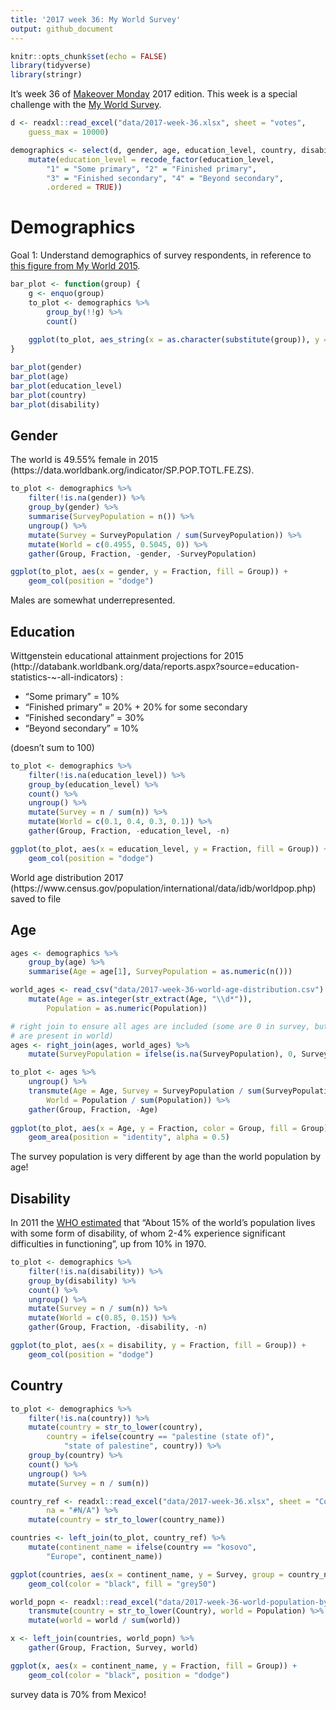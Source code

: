 ```yaml
---
title: '2017 week 36: My World Survey'
output: github_document
---
```


```r
knitr::opts_chunk$set(echo = FALSE)
library(tidyverse)
library(stringr)
```

It's week 36 of [Makeover Monday](http://www.makeovermonday.co.uk/data/) 2017 edition. This week is a special challenge with the [My World Survey](http://data.myworld2030.org/).

```r
d <- readxl::read_excel("data/2017-week-36.xlsx", sheet = "votes", 
    guess_max = 10000)

demographics <- select(d, gender, age, education_level, country, disability) %>% 
    mutate(education_level = recode_factor(education_level, 
        "1" = "Some primary", "2" = "Finished primary", 
        "3" = "Finished secondary", "4" = "Beyond secondary", 
        .ordered = TRUE)) 
```

# Demographics

Goal 1: Understand demographics of survey respondents, in reference to [this figure from My World 2015](http://data.myworld2015.org/).

```r
bar_plot <- function(group) {
    g <- enquo(group)
    to_plot <- demographics %>% 
        group_by(!!g) %>% 
        count()
    
    ggplot(to_plot, aes_string(x = as.character(substitute(group)), y = "n")) + geom_col()
}

bar_plot(gender)
bar_plot(age)
bar_plot(education_level)
bar_plot(country)
bar_plot(disability)

```


## Gender

The world is 49.55% female in 2015 (https://data.worldbank.org/indicator/SP.POP.TOTL.FE.ZS). 
```r
to_plot <- demographics %>% 
    filter(!is.na(gender)) %>% 
    group_by(gender) %>% 
    summarise(SurveyPopulation = n()) %>% 
    ungroup() %>% 
    mutate(Survey = SurveyPopulation / sum(SurveyPopulation)) %>% 
    mutate(World = c(0.4955, 0.5045, 0)) %>% 
    gather(Group, Fraction, -gender, -SurveyPopulation)

ggplot(to_plot, aes(x = gender, y = Fraction, fill = Group)) +
    geom_col(position = "dodge")
```

Males are somewhat underrepresented. 


## Education

Wittgenstein educational attainment projections for 2015 (http://databank.worldbank.org/data/reports.aspx?source=education-statistics-~-all-indicators) : 

* "Some primary" = 10%
* "Finished primary" = 20% + 20% for some secondary
* "Finished secondary" = 30%
* "Beyond secondary" = 10%

(doesn't sum to 100)


```r
to_plot <- demographics %>% 
    filter(!is.na(education_level)) %>% 
    group_by(education_level) %>% 
    count() %>% 
    ungroup() %>% 
    mutate(Survey = n / sum(n)) %>% 
    mutate(World = c(0.1, 0.4, 0.3, 0.1)) %>% 
    gather(Group, Fraction, -education_level, -n)

ggplot(to_plot, aes(x = education_level, y = Fraction, fill = Group)) +
    geom_col(position = "dodge")

```

World age distribution 2017 (https://www.census.gov/population/international/data/idb/worldpop.php)
saved to file

## Age 

```r
ages <- demographics %>% 
    group_by(age) %>% 
    summarise(Age = age[1], SurveyPopulation = as.numeric(n()))

world_ages <- read_csv("data/2017-week-36-world-age-distribution.csv") %>% 
    mutate(Age = as.integer(str_extract(Age, "\\d*")), 
        Population = as.numeric(Population))

# right join to ensure all ages are included (some are 0 in survey, but all 
# are present in world)
ages <- right_join(ages, world_ages) %>% 
    mutate(SurveyPopulation = ifelse(is.na(SurveyPopulation), 0, SurveyPopulation))

to_plot <- ages %>% 
    ungroup() %>% 
    transmute(Age = Age, Survey = SurveyPopulation / sum(SurveyPopulation), 
        World = Population / sum(Population)) %>% 
    gather(Group, Fraction, -Age) 
    
ggplot(to_plot, aes(x = Age, y = Fraction, color = Group, fill = Group)) + 
    geom_area(position = "identity", alpha = 0.5) 
```

The survey population is very different by age than the world population by age!

## Disability
In 2011 the [WHO estimated](http://www.who.int/disabilities/world_report/2011/report/en/) that "About 15% of the world's population lives with some form of disability, of whom 2-4% experience significant difficulties in functioning", up from 10% in 1970. 

```r
to_plot <- demographics %>% 
    filter(!is.na(disability)) %>% 
    group_by(disability) %>% 
    count() %>% 
    ungroup() %>% 
    mutate(Survey = n / sum(n)) %>% 
    mutate(World = c(0.85, 0.15)) %>% 
    gather(Group, Fraction, -disability, -n)

ggplot(to_plot, aes(x = disability, y = Fraction, fill = Group)) +
    geom_col(position = "dodge")
```

## Country

```r

to_plot <- demographics %>% 
    filter(!is.na(country)) %>% 
    mutate(country = str_to_lower(country), 
        country = ifelse(country == "palestine (state of)", 
            "state of palestine", country)) %>% 
    group_by(country) %>% 
    count() %>% 
    ungroup() %>% 
    mutate(Survey = n / sum(n))

country_ref <- readxl::read_excel("data/2017-week-36.xlsx", sheet = "Country", 
        na = "#N/A") %>% 
    mutate(country = str_to_lower(country_name)) 

countries <- left_join(to_plot, country_ref) %>% 
    mutate(continent_name = ifelse(country == "kosovo", 
        "Europe", continent_name))

ggplot(countries, aes(x = continent_name, y = Survey, group = country_name)) +
    geom_col(color = "black", fill = "grey50")

world_popn <- readxl::read_excel("data/2017-week-36-world-population-by-country.xlsx") %>% 
    transmute(country = str_to_lower(Country), world = Population) %>% 
    mutate(world = world / sum(world))

x <- left_join(countries, world_popn) %>% 
    gather(Group, Fraction, Survey, world)

ggplot(x, aes(x = continent_name, y = Fraction, fill = Group)) +
    geom_col(color = "black", position = "dodge")
```

survey data is 70% from Mexico!